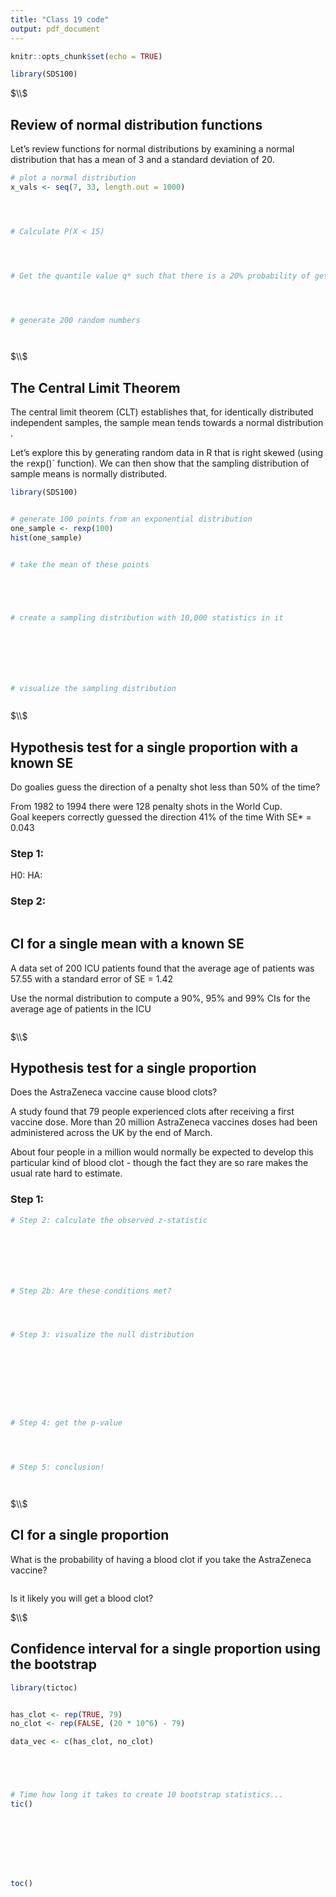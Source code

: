 ```yaml
---
title: "Class 19 code"
output: pdf_document
---
```


```r
knitr::opts_chunk$set(echo = TRUE)
```




```r

library(SDS100)


```



$\\$


## Review of normal distribution functions 

Let's review functions for normal distributions by examining a normal distribution that has a mean of 3 and a standard deviation of 20.



```r

# plot a normal distribution 
x_vals <- seq(7, 33, length.out = 1000)




# Calculate P(X < 15) 




# Get the quantile value q* such that there is a 20% probability of getting a value less than q*




# generate 200 random numbers




```




$\\$





## The Central Limit Theorem


The central limit theorem (CLT) establishes that, for identically distributed independent samples, the sample mean tends towards a normal distribution .

Let's explore this by generating random data in R that is right skewed (using the `r`exp()` function). We can then show that the sampling distribution of sample means is normally distributed. 


```r

library(SDS100)


# generate 100 points from an exponential distribution 
one_sample <- rexp(100)
hist(one_sample)


# take the mean of these points





# create a sampling distribution with 10,000 statistics in it







# visualize the sampling distribution



```






$\\$







##  Hypothesis test for a single proportion with a known SE


Do goalies guess the direction of a penalty shot less than 50% of the time? 


From 1982 to 1994 there were 128 penalty shots in the World Cup.  
Goal keepers correctly guessed the direction 41% of the time With SE* = 0.043                             



### Step 1: 

H0: 
HA:



### Step 2: 

```r




```








## CI for a single mean with a known SE

A data set of 200 ICU patients found that the average age of patients was 57.55 with a standard error of SE = 1.42

Use the normal distribution to compute a 90%, 95% and 99% CIs for the average age of patients in the ICU


```r


  


```




$\\$




## Hypothesis test for a single proportion


Does the AstraZeneca vaccine cause blood clots? 


A study found that 79 people experienced clots after receiving a first vaccine dose. 
More than 20 million AstraZeneca vaccines doses had been administered across the UK by the end of March.


About four people in a million would normally be expected to develop this
particular kind of blood clot - though the fact they are so rare makes the 
usual rate hard to estimate.


### Step 1: 





```r


# Step 2: calculate the observed z-statistic







# Step 2b: Are these conditions met? 




# Step 3: visualize the null distribution









# Step 4: get the p-value




# Step 5: conclusion!




```




$\\$




## CI for a single proportion


What is the probability of having a blood clot if you take the AstraZeneca vaccine? 

```r






```



Is it likely you will get a blood clot? 





$\\$




## Confidence interval for a single proportion using the bootstrap


```r


library(tictoc)


has_clot <- rep(TRUE, 79)
no_clot <- rep(FALSE, (20 * 10^6) - 79)

data_vec <- c(has_clot, no_clot)





# Time how long it takes to create 10 bootstrap statistics... 
tic()








toc()






```











